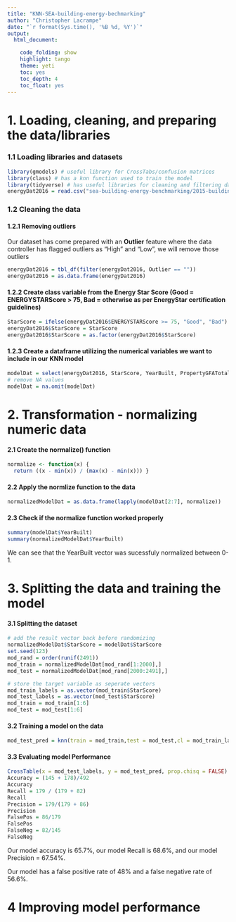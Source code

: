 ```yaml
---
title: "KNN-SEA-building-energy-bechmarking"
author: "Christopher Lacrampe"
date: "`r format(Sys.time(), '%B %d, %Y')`"
output: 
  html_document:

    code_folding: show
    highlight: tango
    theme: yeti
    toc: yes
    toc_depth: 4
    toc_float: yes
---
```



# 1. Loading, cleaning, and preparing the data/libraries

### 1.1 Loading libraries and datasets

```r
library(gmodels) # useful library for CrossTabs/confusion matrices
library(class) # has a knn function used to train the model
library(tidyverse) # has useful libraries for cleaning and filtering data
energyDat2016 = read.csv("sea-building-energy-benchmarking/2015-building-energy-benchmarking.csv", stringsAsFactors = FALSE)
```

### 1.2 Cleaning the data

#### 1.2.1 Removing outliers
Our dataset has come prepared with an **Outlier** feature where the data controller has flagged outliers as "High" and "Low", we will remove those outliers

```r
energyDat2016 = tbl_df(filter(energyDat2016, Outlier == ""))
energyDat2016 = as.data.frame(energyDat2016)
```

#### 1.2.2 Create class variable from the Energy Star Score (Good = ENERGYSTARScore > 75, Bad = otherwise as per EnergyStar certification guidelines)

```r
StarScore = ifelse(energyDat2016$ENERGYSTARScore >= 75, "Good", "Bad")
energyDat2016$StarScore = StarScore
energyDat2016$StarScore = as.factor(energyDat2016$StarScore)
```

#### 1.2.3 Create a dataframe utilizing the numerical variables we want to include in our KNN model

```r
modelDat = select(energyDat2016, StarScore, YearBuilt, PropertyGFATotal, SiteEUIWN.kBtu.sf., Electricity.kBtu., NaturalGas.kBtu., GHGEmissionsIntensity.kgCO2e.ft2.)
# remove NA values
modelDat = na.omit(modelDat)
```

# 2. Transformation - normalizing numeric data

#### 2.1 Create the normalize() function
```r
normalize <- function(x) {
  return ((x - min(x)) / (max(x) - min(x))) }
```

#### 2.2 Apply the normlize function to the data

```r
normalizedModelDat = as.data.frame(lapply(modelDat[2:7], normalize))
```

#### 2.3 Check if the normalize function worked properly

```r
summary(modelDat$YearBuilt)
summary(normalizedModelDat$YearBuilt)
```

We can see that the YearBuilt vector was sucessfuly normalized between 0-1.

# 3. Splitting the data and training the model

#### 3.1 Splitting the dataset

```r
# add the result vector back before randomizing
normalizedModelDat$StarScore = modelDat$StarScore
set.seed(123)
mod_rand = order(runif(2491))
mod_train = normalizedModelDat[mod_rand[1:2000],]
mod_test = normalizedModelDat[mod_rand[2000:2491],]

# store the target variable as seperate vectors
mod_train_labels = as.vector(mod_train$StarScore)
mod_test_labels = as.vector(mod_test$StarScore)
mod_train = mod_train[1:6]
mod_test = mod_test[1:6]
```

#### 3.2 Training a model on the data

```r
mod_test_pred = knn(train = mod_train,test = mod_test,cl = mod_train_labels,k=5)
```

#### 3.3 Evaluating model Performance

```r
CrossTable(x = mod_test_labels, y = mod_test_pred, prop.chisq = FALSE)
Accuracy = (145 + 178)/492
Accuracy
Recall = 179 / (179 + 82)
Recall
Precision = 179/(179 + 86)
Precision
FalsePos = 86/179
FalsePos
FalseNeg = 82/145
FalseNeg
```

Our model accuracy is 65.7%, our model Recall is 68.6%, and our model Precision = 67.54%.

Our model has a false positive rate of 48% and a false negative rate of 56.6%. 


# 4 Improving model performance



